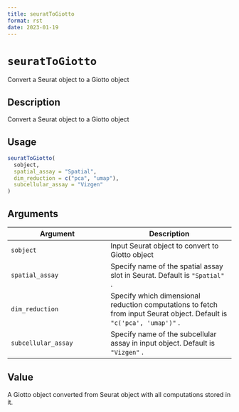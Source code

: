 ```yaml
--- 
title: seuratToGiotto 
format: rst 
date: 2023-01-19 
--- 
```

# `seuratToGiotto`

Convert a Seurat object to a Giotto object


## Description

Convert a Seurat object to a Giotto object


## Usage

```r
seuratToGiotto(
  sobject,
  spatial_assay = "Spatial",
  dim_reduction = c("pca", "umap"),
  subcellular_assay = "Vizgen"
)
```


## Arguments

Argument      |Description
------------- |----------------
`sobject`     |     Input Seurat object to convert to Giotto object
`spatial_assay`     |     Specify name of the spatial assay slot in Seurat. Default is `"Spatial"` .
`dim_reduction`     |     Specify which dimensional reduction computations to fetch from input Seurat object. Default is `"c('pca', 'umap')"` .
`subcellular_assay`     |     Specify name of the subcellular assay in input object. Default is `"Vizgen"` .


## Value

A Giotto object converted from Seurat object with all computations stored in it.


